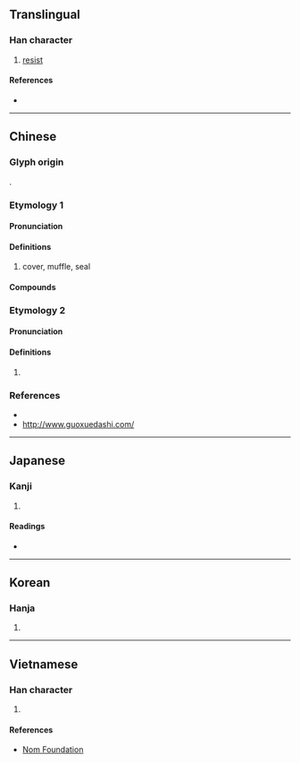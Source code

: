 {{also|摀}}
{{character info}}
==Translingual==

===Han character===
{{Han char|rn=64|rad=手|as=07|sn=10|four=51061|canj=QMMR|ids=⿰扌吾}}

# [[resist]]

====References====
* {{Han ref|kx=0432.220|dkj=12124|dj=0782.130|hdz=31878.090|uh=6342|ud=25410|bh=AEB8|bd=44728}}

----

==Chinese==

===Glyph origin===
{{Han etym}}
{{Han compound|扌|吾|ls=psc|c1=s|c2=p|t1=hand}}.

===Etymology 1===
{{zh-forms|alt=摀}}

====Pronunciation====
{{zh-pron
|m=wǔ
|c=wu2,ng6
|mn=ml:ngō͘/tw:oⁿ
|mc=y
|oc=y
|cat=
}}

====Definitions====
{{zh-hanzi}}

# cover, muffle, seal

====Compounds====
{{zh-der|捂蓋子|捂捂蓋蓋}}

===Etymology 2===

====Pronunciation====
{{zh-pron
|m=wú
|cat=
}}

====Definitions====
{{zh-hanzi}}

# {{zh-only|枝捂}}

===References===
* {{R:yue:mfccd}}
* http://www.guoxuedashi.com/

----

==Japanese==

===Kanji===
{{ja-kanji|grade=|rs=手07}}

# {{rfdef|ja|sort=手07}}

====Readings====
* {{ja-readings|on=[[ご]] (go)|kun=[[ふれる]] (fureru)}}

----

==Korean==

===Hanja===
{{ko-hanja|hangeul=오|eumhun=|rv=o|mr=o|y=o}}

# {{rfdef|ko|sort=手07}}

----

==Vietnamese==

===Han character===
{{vi-hantu|ô|rs=手07}}

# {{rfdef|vi|sort=手07}}

====References====
* [http://nomfoundation.org/common/nom_details.php?codepoint=6342 Nom Foundation]